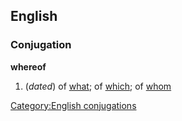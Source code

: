 ==English==
===Conjugation===
'''whereof'''
#(''dated'') of [[what]]; of [[which]]; of [[whom]]
[[Category:English conjugations]]